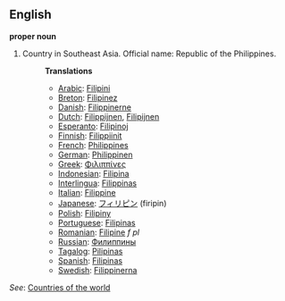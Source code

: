 ==English==

'''proper noun'''

# Country in Southeast Asia. Official name: Republic of the Philippines.
#:'''Translations'''
#:*[[Arabic]]: [[Filipini]]
#:*[[Breton]]: [[Filipinez]]
#:*[[Danish]]: [[Filippinerne]]
#:*[[Dutch]]: [[Filippijnen]], [[Filipijnen]]
#:*[[Esperanto]]: [[Filipinoj]]
#:*[[Finnish]]: [[Filippiinit]]
#:*[[French]]: [[Philippines]]
#:*[[German]]: [[Philippinen]]
#:*[[Greek]]: [[Φιλιππίνες]]
#:*[[Indonesian]]: [[Filipina]]
#:*[[Interlingua]]: [[Filippinas]]
#:*[[Italian]]: [[Filippine]]
#:*[[Japanese]]: [[フィリピン]] (firipin)
#:*[[Polish]]: [[Filipiny]]
#:*[[Portuguese]]: [[Filipinas]]
#:*[[Romanian]]: [[Filipine]] ''f pl''
#:*[[Russian]]: [[Филиппины]]
#:*[[Tagalog]]: [[Pilipinas]]
#:*[[Spanish]]: [[Filipinas]]
#:*[[Swedish]]: [[Filippinerna]]

''See'': [[Countries of the world]]